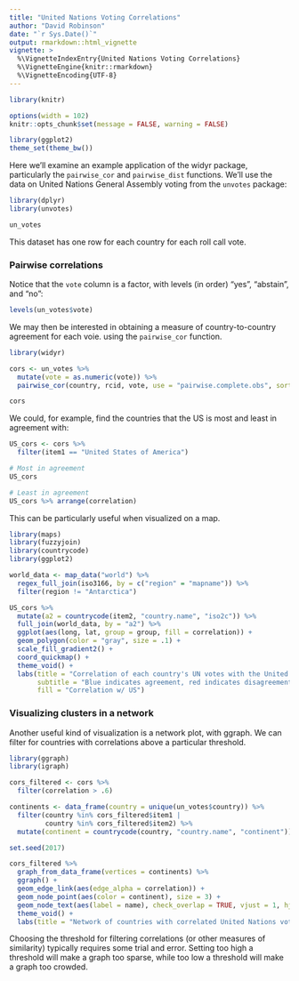 ```yaml
---
title: "United Nations Voting Correlations"
author: "David Robinson"
date: "`r Sys.Date()`"
output: rmarkdown::html_vignette
vignette: >
  %\VignetteIndexEntry{United Nations Voting Correlations}
  %\VignetteEngine{knitr::rmarkdown}
  %\VignetteEncoding{UTF-8}
---
```


```r
library(knitr)

options(width = 102)
knitr::opts_chunk$set(message = FALSE, warning = FALSE)

library(ggplot2)
theme_set(theme_bw())
```

Here we'll examine an example application of the widyr package, particularly the `pairwise_cor` and `pairwise_dist` functions. We'll use the data on United Nations General Assembly voting from the `unvotes` package:

```r
library(dplyr)
library(unvotes)

un_votes
```

This dataset has one row for each country for each roll call vote.

### Pairwise correlations

Notice that the `vote` column is a factor, with levels (in order) "yes", "abstain", and "no":

```r
levels(un_votes$vote)
```

We may then be interested in obtaining a measure of country-to-country agreement for each voie. using the `pairwise_cor` function.

```r
library(widyr)

cors <- un_votes %>%
  mutate(vote = as.numeric(vote)) %>%
  pairwise_cor(country, rcid, vote, use = "pairwise.complete.obs", sort = TRUE)

cors
```

We could, for example, find the countries that the US is most and least in agreement with:

```r
US_cors <- cors %>%
  filter(item1 == "United States of America")

# Most in agreement
US_cors

# Least in agreement
US_cors %>% arrange(correlation)
```

This can be particularly useful when visualized on a map.

```r
library(maps)
library(fuzzyjoin)
library(countrycode)
library(ggplot2)

world_data <- map_data("world") %>%
  regex_full_join(iso3166, by = c("region" = "mapname")) %>%
  filter(region != "Antarctica")
```

```r
US_cors %>%
  mutate(a2 = countrycode(item2, "country.name", "iso2c")) %>%
  full_join(world_data, by = "a2") %>%
  ggplot(aes(long, lat, group = group, fill = correlation)) +
  geom_polygon(color = "gray", size = .1) +
  scale_fill_gradient2() +
  coord_quickmap() +
  theme_void() +
  labs(title = "Correlation of each country's UN votes with the United States",
       subtitle = "Blue indicates agreement, red indicates disagreement",
       fill = "Correlation w/ US")
```

### Visualizing clusters in a network

Another useful kind of visualization is a network plot, with ggraph. We can filter for countries with correlations above a particular threshold.

```r
library(ggraph)
library(igraph)

cors_filtered <- cors %>%
  filter(correlation > .6)

continents <- data_frame(country = unique(un_votes$country)) %>%
  filter(country %in% cors_filtered$item1 |
         country %in% cors_filtered$item2) %>%
  mutate(continent = countrycode(country, "country.name", "continent"))

set.seed(2017)

cors_filtered %>%
  graph_from_data_frame(vertices = continents) %>%
  ggraph() +
  geom_edge_link(aes(edge_alpha = correlation)) +
  geom_node_point(aes(color = continent), size = 3) +
  geom_node_text(aes(label = name), check_overlap = TRUE, vjust = 1, hjust = 1) +
  theme_void() +
  labs(title = "Network of countries with correlated United Nations votes")
```

Choosing the threshold for filtering correlations (or other measures of similarity) typically requires some trial and error. Setting too high a threshold will make a graph too sparse, while too low a threshold will make a graph too crowded.

